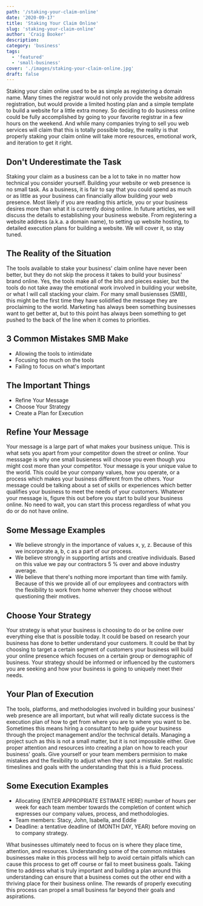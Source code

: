 ```yaml
---
path: '/staking-your-claim-online'
date: '2020-09-17'
title: 'Staking Your Claim Online'
slug: 'staking-your-claim-online'
author: 'Craig Booker'
description:
category: 'business'
tags:
  - 'featured'
  - 'small-business'
cover: './images/staking-your-claim-online.jpg'
draft: false
---
```


Staking your claim online used to be as simple as registering a domain name. Many times the registrar would not only provide the website address registration, but would provide a limited hosting plan and a simple template to build a website for a little extra money. So deciding to do business online could be fully accomplished by going to your favorite registrar in a few hours on the weekend. And while many companies trying to sell you web services will claim that this is totally possible today, the reality is that properly staking your claim online will take more resources, emotional work, and iteration to get it right.

## Don't Underestimate the Task

Staking your claim as a business can be a lot to take in no matter how technical you consider yourself. Building your website or web presence is no small task. As a business, it is fair to say that you could spend as much or as little as your business can financially allow building your web presence. Most likely if you are reading this article, you or your business desires more than what it is currently doing online. In future articles, we will discuss the details to establishing your business website. From registering a website address (a.k.a. a domain name), to setting up website hosting, to detailed execution plans for building a website. We will cover it, so stay tuned.

## The Reality of the Situation

The tools available to stake your business' claim online have never been better, but they do not skip the process it takes to build your business' brand online. Yes, the tools make all of the bits and pieces easier, but the tools do not take away the emotional work involved in building your website, or what I will call stacking your claim. For many small busiensses (SMB), this might be the first time they have solidified the message they are proclaiming to the world. Marketing has always been something businesses want to get better at, but to this point has always been something to get pushed to the back of the line when it comes to priorities.

## 3 Common Mistakes SMB Make

- Allowing the tools to intimidate
- Focusing too much on the tools
- Failing to focus on what's important

## The Important Things

- Refine Your Message
- Choose Your Strategy
- Create a Plan for Execution

## Refine Your Message

Your message is a large part of what makes your business unique. This is what sets you apart from your competitor down the street or online. Your messsage is why one small busieness will choose you even though you might cost more than your competitor. Your message is your unique value to the world. This could be your company values, how you operate, or a process which makes your business different from the others. Your message could be talking about a set of skills or experiences which better qualifies your business to meet the needs of your customers. Whatever your message is, figure this out before you start to build your business online. No need to wait, you can start this process regardless of what you do or do not have online.

## Some Message Examples

- We believe strongly in the importance of values x, y, z. Because of this we incorporate a, b, c as a part of our process.
- We believe strongly in supporting artists and creative individuals. Based on this value we pay our contractors 5 % over and above industry average.
- We believe that there's nothing more important than time with family. Because of this we provide all of our employees and contractors with the flexibility to work from home whenver they choose without questioning their motives.

## Choose Your Strategy

Your strategy is what your business is choosing to do or be online over everything else that is possible today. It could be based on research your business has done to better understand your customers. It could be that by choosing to target a certain segment of customers your business will build your online presence which focuses on a certain group or demographic of business. Your strategy should be informed or influenced by the customers you are seeking and how your business is going to uniquely meet their needs.

## Your Plan of Execution

The tools, platforms, and methodologies involved in building your business' web presence are all important, but what will really dictate success is the execution plan of how to get from where you are to where you want to be. Sometimes this means hiring a consultant to help guide your business through the project management and/or the technical details. Managing a project such as this is not a small matter, but it is not impossible either. Give proper attention and resources into creating a plan on how to reach your business' goals. Give yourself or your team members permision to make mistakes and the flexibility to adjust when they spot a mistake. Set realistic timeslines and goals with the understanding that this is a fluid process.

## Some Execution Examples

- Allocating (ENTER APPROPRIATE ESTIMATE HERE) number of hours per week for each team member towards the completion of content which expresses our company values, process, and methodologies.
- Team members: Stacy, John, Isabella, and Eddie
- Deadline: a tentative deadline of (MONTH DAY, YEAR) before moving on to company strategy.

What businesses ultimately need to focus on is where they place time, attention, and resources. Understanding some of the common mistakes businesses make in this process will help to avoid certain pitfalls which can cause this process to get off course or fail to meet business goals. Taking time to address what is truly important and building a plan around this understanding can ensure that a business comes out the other end with a thriving place for their business online. The rewards of properly executing this process can propel a small business far beyond their goals and aspirations.
